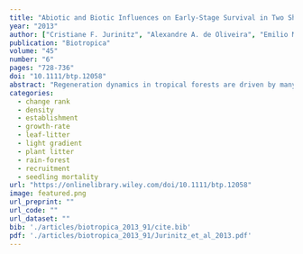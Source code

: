 ```yaml
---
title: "Abiotic and Biotic Influences on Early-Stage Survival in Two Shade-Tolerant Tree Species in Brazil's Atlantic Forest"
year: "2013"
author: ["Cristiane F. Jurinitz", "Alexandre A. de Oliveira", "Emilio M. Bruna"]
publication: "Biotropica"
volume: "45"
number: "6"
pages: "728-736"
doi: "10.1111/btp.12058"
abstract: "Regeneration dynamics in tropical forests are driven by many abiotic and biotic factors, including light availability, litter depth, and density-dependent interactions with enemies. Whether ontogenetic stage also can play a critical role, however, is seldom considered. We address how early-stage survival of two shade-tolerant species is affected by canopy openness, litter depth, ontogenetic stage, and conspecific neighborhood in the understories of secondary forest fragments in the Brazilian Atlantic Forest. We monitored the survival of naturally occurring early-stage individuals of one canopy and one understory tree species in six forest fragments for over 2 yr. We then compared how different abiotic and biotic variables, as well as the initial height of seedlings and the length of time interval, influenced variation in survival using generalized linear mixed-effects models. Survival of the canopy species was negatively affected by light availability, while for the understory species increasing light availability either increased (for seedlings) or decreased (for saplings) survival. In addition, survival of both species at the seedling stage was positively related to litter depth. Finally, we found that conspecific neighbors were an important biotic factor reducing survival. Our results suggest different regeneration niches for these two tree species related to light availability. Moreover, we found that the effect of both abiotic factors depends on ontogenetic stage, a critical factor for understanding regeneration niches in the forest understory."
categories: 
  - change rank
  - density
  - establishment
  - growth-rate
  - leaf-litter
  - light gradient
  - plant litter
  - rain-forest
  - recruitment
  - seedling mortality
url: "https://onlinelibrary.wiley.com/doi/10.1111/btp.12058"
image: featured.png
url_preprint: ""
url_code: ""
url_dataset: ""
bib: './articles/biotropica_2013_91/cite.bib'
pdf: './articles/biotropica_2013_91/Jurinitz_et_al_2013.pdf'
---
```

